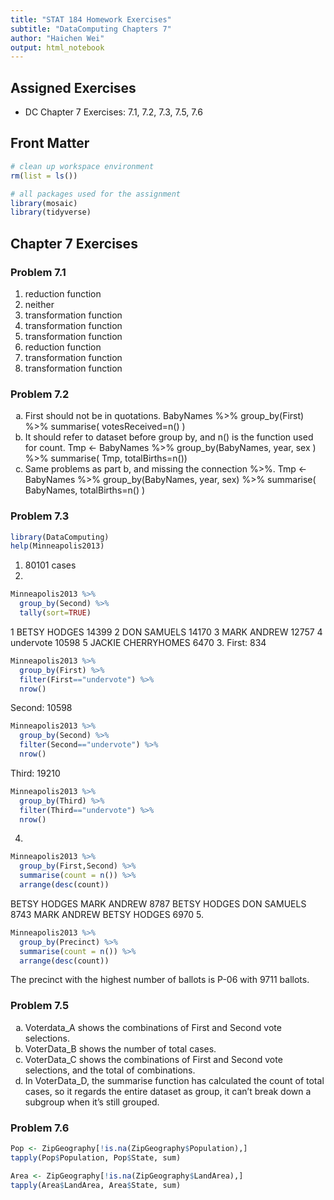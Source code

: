 ```yaml
---
title: "STAT 184 Homework Exercises" 
subtitle: "DataComputing Chapters 7"
author: "Haichen Wei"
output: html_notebook
---
```


## Assigned Exercises

- DC Chapter 7 Exercises: 7.1, 7.2, 7.3, 7.5, 7.6  

## Front Matter

```r
# clean up workspace environment
rm(list = ls())

# all packages used for the assignment
library(mosaic)
library(tidyverse)

```



## Chapter 7 Exercises

### Problem 7.1

1. reduction function
2. neither
3. transformation function
4. transformation function
5. transformation function
6. reduction function
7. transformation function
8. transformation function

### Problem 7.2

a. First should not be in quotations. 
BabyNames %>% group_by(First) %>% summarise( votesReceived=n() )
b. It should refer to dataset before group by, and n() is the function used for count. Tmp <- BabyNames %>% group_by(BabyNames, year, sex ) %>% summarise( Tmp, totalBirths=n())
c. Same problems as part b, and missing the connection %>%.
Tmp <- BabyNames %>% group_by(BabyNames, year, sex) %>% summarise( BabyNames, totalBirths=n() )

### Problem 7.3
```r
library(DataComputing)
help(Minneapolis2013)
```
1. 80101 cases
2.
```r
Minneapolis2013 %>%
  group_by(Second) %>%
  tally(sort=TRUE)
```
   1 BETSY HODGES       14399
   2 DON SAMUELS        14170
   3 MARK ANDREW        12757
   4 undervote          10598
   5 JACKIE CHERRYHOMES  6470
3. First: 834
```r
Minneapolis2013 %>% 
  group_by(First) %>%
  filter(First=="undervote") %>%
  nrow()
```
   Second: 10598
```r
Minneapolis2013 %>% 
  group_by(Second) %>%
  filter(Second=="undervote") %>%
  nrow()
```
   Third: 19210
```r
Minneapolis2013 %>% 
  group_by(Third) %>%
  filter(Third=="undervote") %>%
  nrow()
```
4. 
```r
Minneapolis2013 %>%
  group_by(First,Second) %>% 
  summarise(count = n()) %>%
  arrange(desc(count))
```
BETSY HODGES	MARK ANDREW	8787
BETSY HODGES	DON SAMUELS	8743
MARK ANDREW	BETSY HODGES	6970
5. 
```r
Minneapolis2013 %>%
  group_by(Precinct) %>% 
  summarise(count = n()) %>%
  arrange(desc(count))
```
The precinct with the highest number of ballots is P-06 with 9711 ballots.

### Problem 7.5

a. Voterdata_A shows the combinations of First and Second vote selections.
b. VoterData_B shows the number of total cases.
c. VoterData_C shows the combinations of First and Second vote selections, and the total of combinations.
d. In VoterData_D, the summarise function has calculated the count of total cases, so it regards the entire dataset as group, it can't break down a subgroup when it's still grouped.

### Problem 7.6

```r
Pop <- ZipGeography[!is.na(ZipGeography$Population),]
tapply(Pop$Population, Pop$State, sum)

Area <- ZipGeography[!is.na(ZipGeography$LandArea),]
tapply(Area$LandArea, Area$State, sum)

```